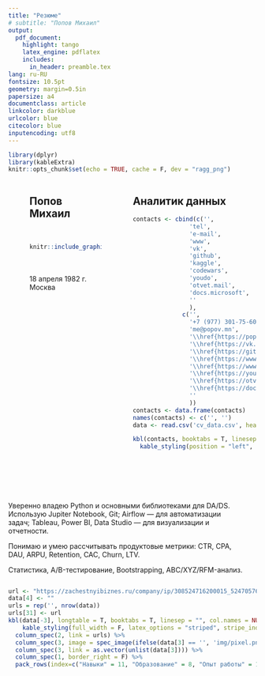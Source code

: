 ```yaml
---
title: "Резюме"
# subtitle: "Попов Михаил"
output: 
  pdf_document:
    highlight: tango
    latex_engine: pdflatex
    includes:
      in_header: preamble.tex
lang: ru-RU
fontsize: 10.5pt
geometry: margin=0.5in
papersize: a4
documentclass: article
linkcolor: darkblue
urlcolor: blue
citecolor: blue
inputencoding: utf8
---
```



```r
library(dplyr)
library(kableExtra)
knitr::opts_chunk$set(echo = TRUE, cache = F, dev = "ragg_png")
```
:::: {.columns}
::: {.column width="5%" data-latex="{0.05\textwidth}"}
\ 
:::
::: {.column width="33%" data-latex="{0.33\textwidth}"}
## Попов Михаил
\
```r
knitr::include_graphics("img/circle_masked.png")
```
\
\
18 апреля 1982 г. Москва
\
:::
::: {.column width="5%" data-latex="{0.05\textwidth}"}
\ 
:::
::: {.column width="57%" data-latex="{0.57\textwidth}"}
## Аналитик данных

```r
contacts <- cbind(c('',
                'tel', 
                'e-mail',
                'www',
                'vk',
                'github',
                'kaggle',
                'codewars',
                'youdo',
                'otvet.mail',
                'docs.microsoft',
                ''
                ),
              c('',
                '+7 (977) 301-75-60',
                'me@popov.mn',
                '\\href{https://popov.mn/}{popov.mn}',
                '\\href{https://vk.com/kozlodoev}{kozlodoev}',
                '\\href{https://github.com/novayazarya}{novayazarya}',
                '\\href{https://www.kaggle.com/mikhailpopov}{mikhailpopov}',
                '\\href{https://www.codewars.com/users/novayazarya}{novayazarya}',
                '\\href{https://youdo.com/u8453842}{u8453842}',
                '\\href{https://otvet.mail.ru/profile/id269449239/answers/all/}{id269449239}',
                '\\href{https://docs.microsoft.com/ru-ru/users/mpopov/}{mpopov}',
                ''
                ))
contacts <- data.frame(contacts)
names(contacts) <- c('', '')
data <- read.csv('cv_data.csv', header = F, sep=';')
```

```r
kbl(contacts, booktabs = T, linesep = "", col.names = NULL, escape = F) %>%
  kable_styling(position = "left", font_size = 8.5)
```
:::
::::
## 
::: {.column width="5%" data-latex="{0.05\textwidth}"}
\ 
:::
::: {.column width="95%" data-latex="{0.95\textwidth}"}
Уверенно владею Python и основными библиотеками для DA/DS. Использую Jupiter Notebook, Git; Airflow — для автоматизации задач; Tableau, Power BI, Data Studio — для визуализации и отчетности.

Понимаю и умею рассчитывать продуктовые метрики: CTR, CPA, DAU, ARPU, Retention, CAC, Churn, LTV.

Статистика, A/B-тестирование, Bootstrapping, ABC/XYZ/RFM-анализ.
:::
```r
url <- "https://zachestnyibiznes.ru/company/ip/308524716200015_524705764087_Popov-Mihail-Nikolaevich"
data[4] <- ""
urls = rep('', nrow(data))
urls[31] <- url
kbl(data[-3], longtable = T, booktabs = T, linesep = "", col.names = NULL, escape = T) %>%
    kable_styling(full_width = F, latex_options = "striped", stripe_index = c(seq(2, 8, 2), 12, 15, seq(20, 35, 3), seq(38, 50, 2), 51, seq(53, 67, 2)), bootstrap_options = c("hover", "condensed", "condensed")) %>%
  column_spec(2, link = urls) %>%
  column_spec(3, image = spec_image(ifelse(data[3] == '', 'img/pixel.png', 'img/cert.png'), 50, 50)) %>%
  column_spec(3, link = as.vector(unlist(data[3]))) %>%
  column_spec(1, border_right = F) %>%
  pack_rows(index=c("Навыки" = 11, "Образование" = 8, "Опыт работы" = 17, "Допобразование" = 1), latex_gap_space = "1.5em")
```